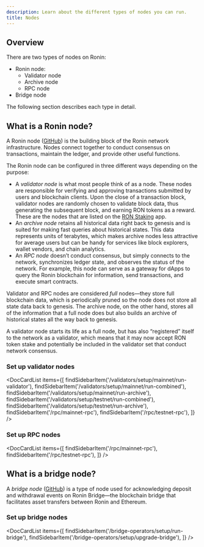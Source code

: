 ```yaml
---
description: Learn about the different types of nodes you can run.
title: Nodes
---
```



## Overview

There are two types of nodes on Ronin:

* Ronin node:
  * Validator node
  * Archive node
  * RPC node
* Bridge node

The following section describes each type in detail.

## What is a Ronin node?

A Ronin node ([GitHub](https://github.com/axieinfinity/ronin)) is the building block of the Ronin network infrastructure. Nodes connect together to conduct consensus on transactions, maintain the ledger, and provide other useful functions.

The Ronin node can be configured in three different ways depending on the purpose:

* A *validator node* is what most people think of as a node. These nodes are responsible for verifying and approving transactions
submitted by users and blockchain clients. Upon the close of a transaction block, validator nodes are randomly chosen to validate block data, thus generating the
subsequent block, and earning RON tokens as a reward. These are the nodes that are listed on the [RON Staking](https://app.roninchain.com/staking) app.
* An *archive node* retains all historical data right back to genesis and is suited for making fast queries about historical states. This data represents units of terabytes, which makes archive nodes less attractive for average users but can be handy for services like block explorers, wallet vendors, and chain analytics.
* An *RPC node* doesn’t conduct consensus, but simply connects to the network, synchronizes ledger state, and observes the status of the network. For example, this node can serve as a gateway for dApps to query the Ronin blockchain for information, send transactions, and execute smart contracts.

Validator and RPC nodes are considered *full* nodes—they store full blockchain data, which is periodically pruned so the node does not store all state data back to genesis. The archive node, on the other hand, stores all of the information that a full node does but also builds an archive of historical states all the way back to genesis.

A validator node starts its life as a full node, but has also “registered” itself to the network as a validator, which means that it may now accept RON token stake and potentially be included in the validator set that conduct network consensus.

### Set up validator nodes

<DocCardList items={[
    findSidebarItem('/validators/setup/mainnet/run-validator'),
    findSidebarItem('/validators/setup/mainnet/run-combined'),
    findSidebarItem('/validators/setup/mainnet/run-archive'),
    findSidebarItem('/validators/setup/testnet/run-combined'),
    findSidebarItem('/validators/setup/testnet/run-archive'),
    findSidebarItem('/rpc/mainnet-rpc'),
    findSidebarItem('/rpc/testnet-rpc'),
    ]} />

### Set up RPC nodes

<DocCardList items={[
    findSidebarItem('/rpc/mainnet-rpc'),
    findSidebarItem('/rpc/testnet-rpc'),
    ]} />

## What is a bridge node?

A *bridge node* ([GitHub](https://github.com/axieinfinity/bridge-v2)) is a type of node used for acknowledging deposit and withdrawal events on Ronin Bridge—the blockchain bridge that facilitates asset transfers between Ronin and Ethereum.

### Set up bridge nodes

<DocCardList items={[
    findSidebarItem('/bridge-operators/setup/run-bridge'),
    findSidebarItem('/bridge-operators/setup/upgrade-bridge'),
    ]} />
